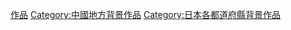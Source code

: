 {{日本行政區劃分類導航|背景作品}}
{{DEFAULTSORT:Tottori}}
[[Category:鳥取縣文化|作品]]
[[Category:中國地方背景作品|Category:中國地方背景作品]]
[[Category:日本各都道府縣背景作品|Category:日本各都道府縣背景作品]]